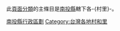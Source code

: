 {{Catnav|地理|國家|亞洲國家|中華民國|中華民國行政區劃|南投縣|南投縣行政區劃|}}
此[[Wikipedia:页面分类|頁面分類]]的主條目是[[南投縣|南投縣]]轄下各-{村里}-。

[[Category:南投縣行政區劃|]]
[[Category:台灣各地村和里|Category:台灣各地村和里]]